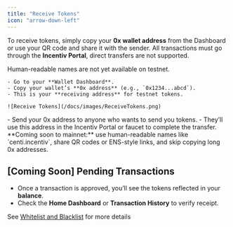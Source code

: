 ```yaml
---
title: "Receive Tokens"
icon: "arrow-down-left"
---
```


To receive tokens, simply copy your **0x wallet address** from the Dashboard or use your QR code and share it with the sender. All transactions must go through the **Incentiv Portal**, direct transfers are not supported.

<Steps>
  <Step title="Step 1: Copy Your Address">
    Human-readable names are not yet available on testnet.

    - Go to your **Wallet Dashboard**.
    - Copy your wallet’s **0x address** (e.g., `0x1234...abcd`).
    - This is your **receiving address** for testnet tokens.

    ![Receive Tokens](/docs/images/ReceiveTokens.png)
  </Step>
  <Step title="Step 2: Share Your Wallet Address">
    - Send your 0x address to anyone who wants to send you tokens.
    - They’ll use this address in the Incentiv Portal or faucet to complete the transfer.
  </Step>
  <Step title="New Step">
    
  </Step>
</Steps>

<Note>
   **Coming soon to mainnet:** use human-readable names like `centi.incentiv`, share QR codes or ENS-style links, and skip copying long 0x addresses.
</Note>

## [Coming Soon] Pending Transactions

- Once a transaction is approved, you’ll see the tokens reflected in your **balance**.
- Check the **Home Dashboard** or **Transaction History** to verify receipt.

See [Whitelist and Blacklist](https://slite.com/api/public/notes/0LgDL8Kucyaxtk/redirect) for more details